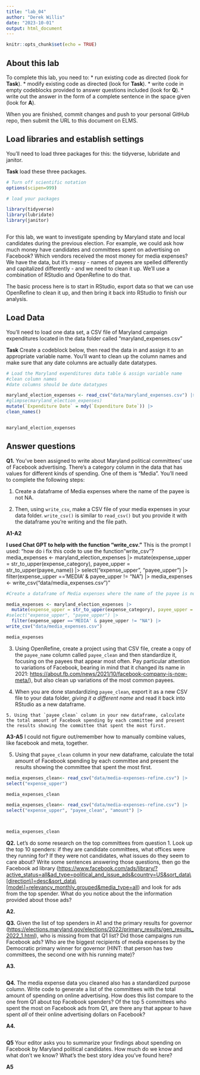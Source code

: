 ```yaml
---
title: "lab_04"
author: "Derek Willis"
date: "2023-10-01"
output: html_document
---
```


```r
knitr::opts_chunk$set(echo = TRUE)
```

## About this lab

To complete this lab, you need to: \* run existing code as directed (look for **Task**). \* modify existing code as directed (look for **Task**). \* write code in empty codeblocks provided to answer questions included (look for **Q**). \* write out the answer in the form of a complete sentence in the space given (look for **A**).

When you are finished, commit changes and push to your personal GitHub repo, then submit the URL to this document on ELMS.

## Load libraries and establish settings

You'll need to load three packages for this: the tidyverse, lubridate and janitor.

**Task** load these three packages.

```r
# Turn off scientific notation
options(scipen=999)

# load your packages

library(tidyverse)
library(lubridate)
library(janitor)



```

For this lab, we want to investigate spending by Maryland state and local candidates during the previous election. For example, we could ask how much money have candidates and committees spent on advertising on Facebook? Which vendors received the most money for media expenses? We have the data, but it's messy - names of payees are spelled differently and capitalized differently - and we need to clean it up. We'll use a combination of RStudio and OpenRefine to do that.

The basic process here is to start in RStudio, export data so that we can use OpenRefine to clean it up, and then bring it back into RStudio to finish our analysis.

## Load Data

You'll need to load one data set, a CSV file of Maryland campaign expenditures located in the data folder called "maryland_expenses.csv"

**Task** Create a codeblock below, then read the data in and assign it to an appropriate variable name. You'll want to clean up the column names and make sure that any date columns are actually date datatypes.

```r
# Load the Maryland expenditures data table & assign variable name
#clean column names
#date columns should be date datatypes

maryland_election_expenses <- read_csv("data/maryland_expenses.csv") |> 
#glimpse(maryland_election_expenses)
mutate(`Expenditure Date` = mdy(`Expenditure Date`)) |> 
clean_names()


maryland_election_expenses
```

## Answer questions

**Q1.** You've been assigned to write about Maryland political committees' use of Facebook advertising. There's a category column in the data that has values for different kinds of spending. One of them is "Media". You'll need to complete the following steps:

1. Create a dataframe of Media expenses where the name of the payee is not NA.

2. Then, using `write_csv`, make a CSV file of your media expenses in your data folder. `write_csv()` is similar to `read_csv()` but you provide it with the dataframe you're writing and the file path.

  
  **A1-A2**
  
  **I used Chat GPT to help with the function "write_csv."** This is the prompt I used: 
  "how do i fix this code to use the function "write_csv"? media_expenses <- maryland_election_expenses |> 
  mutate(expense_upper = str_to_upper(expense_category), payee_upper = str_to_upper(payee_name)) |> 
select("expense_upper", "payee_upper") |> 
  filter(expense_upper =='MEDIA' & payee_upper != "NA") |> 
 media_expenses <- write_csv("data/media_expenses.csv")" 
 

```r
#Create a dataframe of Media expenses where the name of the payee is not NA.

media_expenses <- maryland_election_expenses |> 
  mutate(expense_upper = str_to_upper(expense_category), payee_upper = str_to_upper(payee_name)) |> 
#select("expense_upper", "payee_upper") |> 
  filter(expense_upper =='MEDIA' & payee_upper != "NA") |> 
write_csv("data/media_expenses.csv")

media_expenses
``` 
 
   3. Using OpenRefine, create a project using that CSV file, create a copy of the `payee_name` column called `payee_clean` and then standardize it, focusing on the payees that appear most often. Pay particular attention to variations of Facebook, bearing in mind that it changed its name in 2021: <https://about.fb.com/news/2021/10/facebook-company-is-now-meta/>), but also clean up variations of the most common payees.

   4. When you are done standardizing `payee_clean`, export it as a new CSV file to your data folder, *giving it a different name* and read it back into RStudio as a new dataframe.
   
    5. Using that `payee_clean` column in your new dataframe, calculate the total amount of Facebook spending by each committee and present the results showing the committee that spent the most first.

**A3-A5**
I could not figure out/remember how to manually combine values, like facebook and meta, together. 

   5. Using that `payee_clean` column in your new dataframe, calculate the total amount of Facebook spending by each committee and present the results showing the committee that spent the most first.


   
```r

media_expenses_clean<- read_csv("data/media-expenses-refine.csv") |> 
select("expense_upper") 

media_expenses_clean

```
   
```r

media_expenses_clean<- read_csv("data/media-expenses-refine.csv") |> 
select("expense_upper", "payee_clean", "amount") |> 



media_expenses_clean

```
   

**Q2.** Let's do some research on the top committees from question 1. Look up the top 10 spenders: if they are candidate committees, what offices were they running for? If they were not candidates, what issues do they seem to care about? Write some sentences answering those questions, then go the Facebook ad library ([https://www.facebook.com/ads/library/?active_status=all&ad_type=political_and_issue_ads&country=US&sort_data\\[direction\\]=desc&sort_data\\[mode\\]=relevancy_monthly_grouped&media_type=all](https://www.facebook.com/ads/library/?active_status=all&ad_type=political_and_issue_ads&country=US&sort_data\%5Bdirection\%5D=desc&sort_data\%5Bmode\%5D=relevancy_monthly_grouped&media_type=all){.uri}) and look for ads from the top spender. What do you notice about the the information provided about those ads?

**A2.** 

**Q3.** Given the list of top spenders in A1 and the primary results for governor (<https://elections.maryland.gov/elections/2022/primary_results/gen_results_2022_1.html>), who is missing from that Q1 list? Did those campaigns run Facebook ads? Who are the biggest recipients of media expenses by the Democratic primary winner for governor (HINT: that person has two committees, the second one with his running mate)?

**A3.** 

```r
```

**Q4.** The media expense data you cleaned also has a standardized purpose column. Write code to generate a list of the committees with the total amount of spending on online advertising. How does this list compare to the one from Q1 about top Facebook spenders? Of the top 5 committees who spent the most on Facebook ads from Q1, are there any that appear to have spent *all* of their online advertising dollars on Facebook?

**A4.** 

```r
```

**Q5** Your editor asks you to summarize your findings about spending on Facebook by Maryland political candidates. How much do we know and what don't we know? What's the best story idea you've found here?

**A5**
